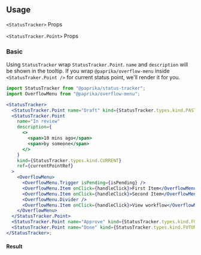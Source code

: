 
<Description markdown={Readme} />

## Usage

`<StatusTracker>` Props

<Props of={StatusTracker} />

`<StatusTracker.Point>` Props

<Props of={StatusTracker.Point} />

### Basic

Using `StatusTracker` wrap `StatusTracker.Point`. `name` and `description` will be shown in the tooltip. If you wrap `@paprika/overflow-menu` inside `<StatusTraker.Point />` for current status point, we'll render it for you.

```jsx
import StatusTracker from "@paprika/status-tracker";
import OverflowMenu from "@paprika/overflow-menu";

<StatusTracker>
  <StatusTracker.Point name="Draft" kind={StatusTracker.types.kind.PAST} description={getDesc()} />
  <StatusTracker.Point
    name="In review"
    description={
      <>
        <span>10 mins ago</span>
        <span>by someone</span>
      </>
    }
    kind={StatusTracker.types.kind.CURRENT}
    ref={currentPointRef}
  >
    <OverflowMenu>
      <OverflowMenu.Trigger isPending={isPending} />
      <OverflowMenu.Item onClick={handleClick}>First Item</OverflowMenu.Item>
      <OverflowMenu.Item onClick={handleClick}>Second Item</OverflowMenu.Item>
      <OverflowMenu.Divider />
      <OverflowMenu.Item onClick={handleClick}>View workflow</OverflowMenu.Item>
    </OverflowMenu>
  </StatusTracker.Point>
  <StatusTracker.Point name="Approve" kind={StatusTracker.types.kind.FUTURE} />
  <StatusTracker.Point name="Done" kind={StatusTracker.types.kind.FUTURE} />
</StatusTracker>;
```

#### Result

<Showcase />
